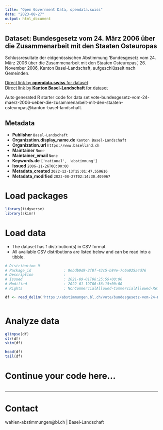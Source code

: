 ```yaml
---
title: "Open Government Data, opendata.swiss"
date: "2023-08-27"
output: html_document
---
```


## Dataset: Bundesgesetz vom 24. März 2006 über die Zusammenarbeit mit den Staaten Osteuropas

Schlussresultate der eidgenössischen Abstimmung 'Bundesgesetz vom 24. März 2006 über die Zusammenarbeit mit den Staaten Osteuropas', 26. November 2006, Kanton Basel-Landschaft, aufgeschlüsselt nach Gemeinden.

[Direct link by **opendata.swiss** for dataset](https://opendata.swiss/de/dataset/bundesgesetz-vom-24-marz-2006-uber-die-zusammenarbeit-mit-den-staaten-osteuropas)<br>
[Direct link by **Kanton Basel-Landschaft** for dataset](https://abstimmungen.bl.ch/vote/bundesgesetz-vom-24-maerz-2006-ueber-die-zusammenarbeit-mit-den-staaten-osteuropas/data)

Auto generated R starter code for data set vote-bundesgesetz-vom-24-maerz-2006-ueber-die-zusammenarbeit-mit-den-staaten-osteuropas@kanton-basel-landschaft.

## Metadata

- **Publisher** `Basel-Landschaft`
- **Organization.display_name.de** `Kanton Basel-Landschaft`
- **Organization.url** `https://www.baselland.ch`
- **Maintainer** `None`
- **Maintainer_email** `None`
- **Keywords.de** `['national', 'abstimmung']`
- **Issued** `2006-11-26T00:00:00`
- **Metadata_created** `2022-12-13T15:01:47.559616`
- **Metadata_modified** `2023-08-27T02:14:30.409967`


# Load packages

```r

library(tidyverse)
library(skimr)

```

# Load data

-   The dataset has 1 distribution(s) in CSV format.
-   All available CSV distributions are listed below and can be read into a tibble.

```r

# Distribution 0
# Package_id               : 0ebdb9d9-2f8f-43c5-b84e-7c6a025a4d76
# Description              : 
# Issued                   : 2021-09-01T08:25:59+00:00
# Modified                 : 2022-01-19T06:36:15+00:00
# Rights                   : NonCommercialAllowed-CommercialAllowed-ReferenceRequired

df <- read_delim('https://abstimmungen.bl.ch/vote/bundesgesetz-vom-24-maerz-2006-ueber-die-zusammenarbeit-mit-den-staaten-osteuropas/data-csv')



```

# Analyze data

```r

glimpse(df)
str(df)
skim(df)

head(df)
tail(df)

```

# Continue your code here...

```r

```

------------------------------------------------------------------------

# Contact

wahlen-abstimmungen@bl.ch | Basel-Landschaft
